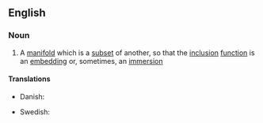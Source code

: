 ==English==
{{wikipedia}}
===Noun===
{{en-noun}}
# {{context|topology|lang=en}} A [[manifold]] which is a [[subset]] of another, so that the [[inclusion]] [[function]] is an [[embedding]] or, sometimes, an [[immersion]]
====Translations====
{{trans-top|manifold which is a subset of another}}
* Danish: {{t-|da|delmangfoldighed|c}}
{{trans-mid}}
* Swedish: {{t-|sv|delmångfald|c}}
{{trans-bottom}}